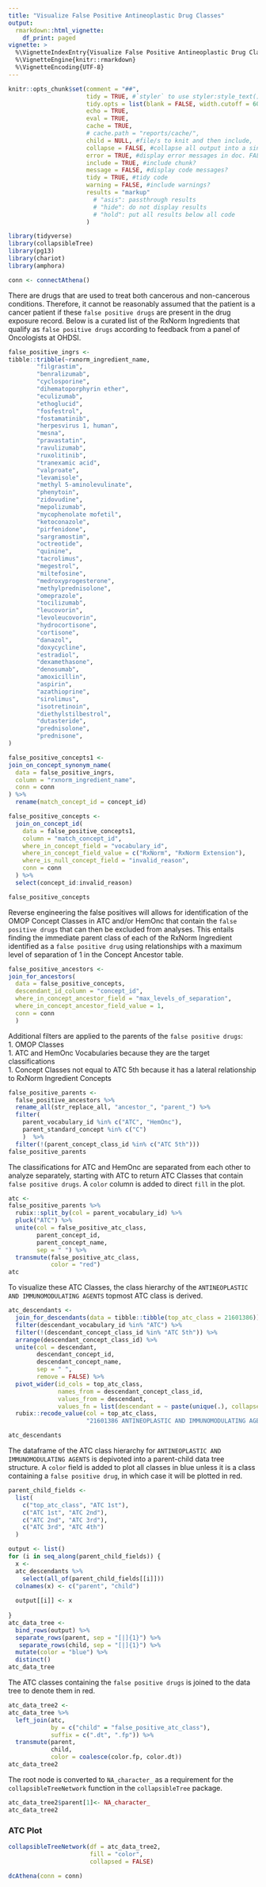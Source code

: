 ```yaml
---
title: "Visualize False Positive Antineoplastic Drug Classes"
output:
  rmarkdown::html_vignette:  
    df_print: paged
vignette: >
  %\VignetteIndexEntry{Visualize False Positive Antineoplastic Drug Classes}
  %\VignetteEngine{knitr::rmarkdown}
  %\VignetteEncoding{UTF-8}
---
```


```r
knitr::opts_chunk$set(comment = "##",
                      tidy = TRUE, #`styler` to use styler:style_text() to reformat code
                      tidy.opts = list(blank = FALSE, width.cutoff = 60),
                      echo = TRUE,
                      eval = TRUE,
                      cache = TRUE,
                      # cache.path = "reports/cache/",
                      child = NULL, #file/s to knit and then include,
                      collapse = FALSE, #collapse all output into a single block,
                      error = TRUE, #display error messages in doc. FALSE stops render when error is thrown
                      include = TRUE, #include chunk?
                      message = FALSE, #display code messages?
                      tidy = TRUE, #tidy code 
                      warning = FALSE, #include warnings?
                      results = "markup"
                        # "asis": passthrough results
                        # "hide": do not display results 
                        # "hold": put all results below all code
                      )
```
  
```r
library(tidyverse)
library(collapsibleTree)
library(pg13)
library(chariot)
library(amphora)
```

  
```r
conn <- connectAthena()
```

There are drugs that are used to treat both cancerous and non-cancerous conditions. 
Therefore, it cannot be reasonably assumed that the patient is a cancer patient
if these `false positive drugs` are present in the drug exposure record. Below is 
a curated list of the RxNorm Ingredients that qualify as `false positive drugs` 
according to feedback from a panel of Oncologists at OHDSI. 

```r
false_positive_ingrs <-
tibble::tribble(~rxnorm_ingredient_name,
        "filgrastim",
        "benralizumab",
        "cyclosporine",
        "dihematoporphyrin ether",
        "eculizumab",
        "ethoglucid",
        "fosfestrol",
        "fostamatinib",
        "herpesvirus 1, human",
        "mesna",
        "pravastatin",
        "ravulizumab",
        "ruxolitinib",
        "tranexamic acid",
        "valproate",
        "levamisole",
        "methyl 5-aminolevulinate",
        "phenytoin",
        "zidovudine",
        "mepolizumab",
        "mycophenolate mofetil",
        "ketoconazole",
        "pirfenidone",
        "sargramostim",
        "octreotide",
        "quinine",
        "tacrolimus",
        "megestrol",
        "miltefosine",
        "medroxyprogesterone",
        "methylprednisolone",
        "omeprazole",
        "tocilizumab",
        "leucovorin",
        "levoleucovorin",
        "hydrocortisone",
        "cortisone",
        "danazol",
        "doxycycline",
        "estradiol",
        "dexamethasone",
        "denosumab",
        "amoxicillin",
        "aspirin",
        "azathioprine",
        "sirolimus",
        "isotretinoin",
        "diethylstilbestrol",
        "dutasteride",
        "prednisolone",
        "prednisone",
)

false_positive_concepts1 <-
join_on_concept_synonym_name(
  data = false_positive_ingrs,
  column = "rxnorm_ingredient_name",
  conn = conn
) %>%
  rename(match_concept_id = concept_id)

false_positive_concepts <-
  join_on_concept_id(
    data = false_positive_concepts1,
    column = "match_concept_id",
    where_in_concept_field = "vocabulary_id",
    where_in_concept_field_value = c("RxNorm", "RxNorm Extension"),
    where_is_null_concept_field = "invalid_reason",
    conn = conn
  ) %>%
  select(concept_id:invalid_reason)
```

```r
false_positive_concepts
```

Reverse engineering the false positives will allows for identification of the 
OMOP Concept Classes in ATC and/or HemOnc that contain the `false positive drugs` 
that can then be excluded from analyses. This entails finding the immediate parent 
class of each of the RxNorm Ingredient identified as a `false positive drug` using 
relationships with a maximum level of separation of 1 in the Concept Ancestor table.   

```r
false_positive_ancestors <-
join_for_ancestors(
  data = false_positive_concepts,
  descendant_id_column = "concept_id",
  where_in_concept_ancestor_field = "max_levels_of_separation",
  where_in_concept_ancestor_field_value = 1,
  conn = conn
  )
```

Additional filters are applied to the parents of the `false positive drugs`:  
1. OMOP Classes  
1. ATC and HemOnc Vocabularies because they are the target classifications  
1. Concept Classes not equal to ATC 5th because it has a lateral relationship to 
RxNorm Ingredient Concepts

```r
false_positive_parents <-
  false_positive_ancestors %>%
  rename_all(str_replace_all, "ancestor_", "parent_") %>%
  filter(
    parent_vocabulary_id %in% c("ATC", "HemOnc"),
    parent_standard_concept %in% c("C")
    )  %>%
  filter(!(parent_concept_class_id %in% c("ATC 5th")))
false_positive_parents
```

The classifications for ATC and HemOnc are separated from each other to analyze 
separately, starting with ATC to return ATC Classes that contain 
`false positive drugs`. A `color` column is added to direct `fill` in the plot.

```r
atc <-
false_positive_parents %>%
  rubix::split_by(col = parent_vocabulary_id) %>%
  pluck("ATC") %>%
  unite(col = false_positive_atc_class,
        parent_concept_id,
        parent_concept_name,
        sep = " ") %>%
  transmute(false_positive_atc_class,
            color = "red")
atc
```

To visualize these ATC Classes, the class hierarchy of the 
`ANTINEOPLASTIC AND IMMUNOMODULATING AGENTS` topmost ATC class is derived. 

```r
atc_descendants <-
  join_for_descendants(data = tibble::tibble(top_atc_class = 21601386)) %>%
  filter(descendant_vocabulary_id %in% "ATC") %>%
  filter(!(descendant_concept_class_id %in% "ATC 5th")) %>%
  arrange(descendant_concept_class_id) %>%
  unite(col = descendant,
        descendant_concept_id,
        descendant_concept_name,
        sep = " ",
        remove = FALSE) %>%
  pivot_wider(id_cols = top_atc_class,
              names_from = descendant_concept_class_id,
              values_from = descendant,
              values_fn = list(descendant = ~ paste(unique(.), collapse = "|"))) %>%
  rubix::recode_value(col = top_atc_class,
                      "21601386 ANTINEOPLASTIC AND IMMUNOMODULATING AGENTS" = "21601386")
```

```r
atc_descendants
```

The dataframe of the ATC class hierarchy for 
`ANTINEOPLASTIC AND IMMUNOMODULATING AGENTS` is depivoted into a parent-child 
data tree structure. A `color` field is added to plot all classes in blue unless 
it is a class containing a `false positive drug`, in which case it will be plotted 
in red. 

```r
parent_child_fields <- 
  list(
    c("top_atc_class", "ATC 1st"),
    c("ATC 1st", "ATC 2nd"),
    c("ATC 2nd", "ATC 3rd"),
    c("ATC 3rd", "ATC 4th")
  )

output <- list()
for (i in seq_along(parent_child_fields)) {
  x <-
  atc_descendants %>%
    select(all_of(parent_child_fields[[i]])) 
  colnames(x) <- c("parent", "child")
  
  output[[i]] <- x
  
}
atc_data_tree <-
  bind_rows(output) %>%
  separate_rows(parent, sep = "[|]{1}") %>%
   separate_rows(child, sep = "[|]{1}") %>%
  mutate(color = "blue") %>%
  distinct()
atc_data_tree
```

The ATC classes containing the `false positive drugs` is joined to the data tree 
to denote them in red.

```r
atc_data_tree2 <-
atc_data_tree %>%
  left_join(atc, 
            by = c("child" = "false_positive_atc_class"),
            suffix = c(".dt", ".fp")) %>%
  transmute(parent,
            child,
            color = coalesce(color.fp, color.dt))
atc_data_tree2
```

The root node is converted to `NA_character_` as a requirement for the 
`collapsibleTreeNetwork` function in the `collapsibleTree` package.  

```r
atc_data_tree2$parent[1]<- NA_character_
atc_data_tree2
```

### ATC Plot  

```r
collapsibleTreeNetwork(df = atc_data_tree2,
                       fill = "color",
                       collapsed = FALSE)
```



```r
dcAthena(conn = conn)
```

